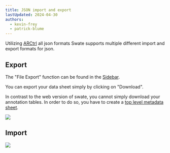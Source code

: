 ```yaml
---
title: JSON import and export
lastUpdated: 2024-04-30
authors: 
  - kevin-frey
  - patrick-blume
---
```



Utilizing [ARCtrl](https://github.com/nfdi4plants/ARCtrl) all json formats Swate supports multiple different import and export formats for json.

## Export

The "File Export" function can be found in the <a href={SwateOverview.src} target="_blank">Sidebar</a>.

<Tabs syncKey="host">
<TabItem label="Browser">

You can export your data sheet simply by clicking on "Download".

</TabItem>
<TabItem label="Excel">

In contrast to the web version of swate, you cannot simply download your annotation tables.
In order to do so, you have to create a [top level metadata sheet](http://localhost:4321/nfdi4plants.knowledgebase/swate/annotation-table/).

</TabItem>
</Tabs>

![](@images/swate/json-export.png)

## Import 

![](@images/swate/json-import.png)

